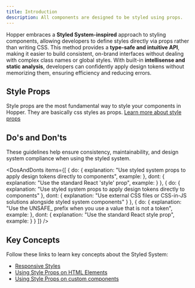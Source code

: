 ```yaml
---
title: Introduction
description: All components are designed to be styled using props.
---
```


Hopper embraces a **Styled System-inspired** approach to styling components, allowing developers to define styles directly via props rather than writing CSS. This method provides a **type-safe and intuitive API**, making it easier to build consistent, on-brand interfaces without dealing with complex class names or global styles. With built-in **intellisense and static analysis**, developers can confidently apply design tokens without memorizing them, ensuring efficiency and reducing errors.

## Style Props

Style props are the most fundamental way to style your components in Hopper. They are basically css styles as props. [Learn more about style props](/styled-system/concepts/styling)

## Do's and Don'ts

These guidelines help ensure consistency, maintainability, and design system compliance when using the styled system.

<DosAndDonts
    items={[
        {
            do: {
                explanation: "Use styled system props to apply design tokens directly to components",
                example: <CodeOnlyExample src="docs/styled-system/dos-and-donts/styled-properties-do" />
            },
            dont: {
                explanation: "Use the standard React 'style' prop",
                example: <CodeOnlyExample src="docs/styled-system/dos-and-donts/styled-properties-dont" />
            }
        },
        {
            do: {
                explanation: "Use styled system props to apply design tokens directly to components"
            },
            dont: {
                explanation: "Use external CSS files or CSS-in-JS solutions alongside styled system components"
            }
        },
        {
            do: {
                explanation: "Use the UNSAFE_ prefix when you use a value that is not a token",
                example: <CodeOnlyExample src="docs/styled-system/dos-and-donts/unsafe-styled-properties-do" />
            },
            dont: {
                explanation: "Use the standard React style prop",
                example: <CodeOnlyExample src="docs/styled-system/dos-and-donts/unsafe-styled-properties-dont" />
            }
        }
    ]}
/>

## Key Concepts

Follow these links to learn key concepts about the Styled System:

- [Responsive Styles](/styled-system/concepts/responsive-styles)
- [Using Style Props on HTML Elements](/styled-system/concepts/html-elements)
- [Using Style Props on custom components](/styled-system/concepts/custom-components)
